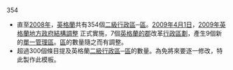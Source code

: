 <includeonly>354</includeonly><noinclude>
*直至[[2008年]]，[[英格蘭]]共有354個[[英格蘭行政區劃|二級行政區]]─[[區 (英格蘭)|區]]。[[2009年]][[4月1日]]，[[2009年英格蘭地方政府結構調整]]<!---2009 structural changes to local government in England--->正式實施，7個[[英格蘭的郡]]改革[[英格蘭的行政區劃|行政區劃]]，產生9個新的[[單一管理區]]。[[區 (英格蘭)|區]]的數量隨之而有調整。
*超過300個條目提及英格蘭[[英格蘭行政區劃|二級行政區]]─[[區 (英格蘭)|區]]的數量。為免將來要逐一修改，特此製作此模板。
</noinclude>